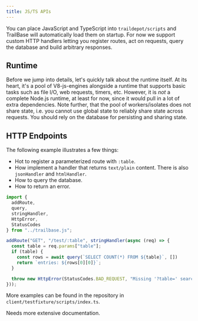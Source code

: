 ```yaml
---
title: JS/TS APIs
---
```



You can place JavaScript and TypeScript into `traildepot/scripts` and TrailBase
will automatically load them on startup.
For now we support custom HTTP handlers letting you register routes, act on
requests, query the database and build arbitrary responses.

## Runtime

Before we jump into details, let's quickly talk about the runtime itself. At
its heart, it's a pool of V8-js-engines alongside a runtime that supports basic
tasks such as file I/O, web requests, timers, etc.
However, it is *not* a complete Node.js runtime, at least for now, since it
would pull in a lot of extra dependencies.
Note further, that the pool of workers/isolates does not share state, i.e. you
cannot use global state to reliably share state across requests. You should
rely on the database for persisting and sharing state.

## HTTP Endpoints

The following example illustrates a few things:

* Hot to register a parameterized route with `:table`.
* How implement a handler that returns `text/plain` content. There is also
  `jsonHandler` and `htmlHandler`.
* How to query the database.
* How to return an error.

```js
import {
  addRoute,
  query,
  stringHandler,
  HttpError,
  StatusCodes
} from "../trailbase.js";

addRoute("GET", "/test/:table", stringHandler(async (req) => {
  const table = req.params["table"];
  if (table) {
    const rows = await query(`SELECT COUNT(*) FROM ${table}`, [])
    return `entries: ${rows[0][0]}`;
  }

  throw new HttpError(StatusCodes.BAD_REQUEST, "Missing '?table=' search query parm");
}));
```

More examples can be found in the repository in
`client/testfixture/scripts/index.ts`.

<Aside type="note" title="ToDO">
  Needs more extensive documentation.
</Aside>
